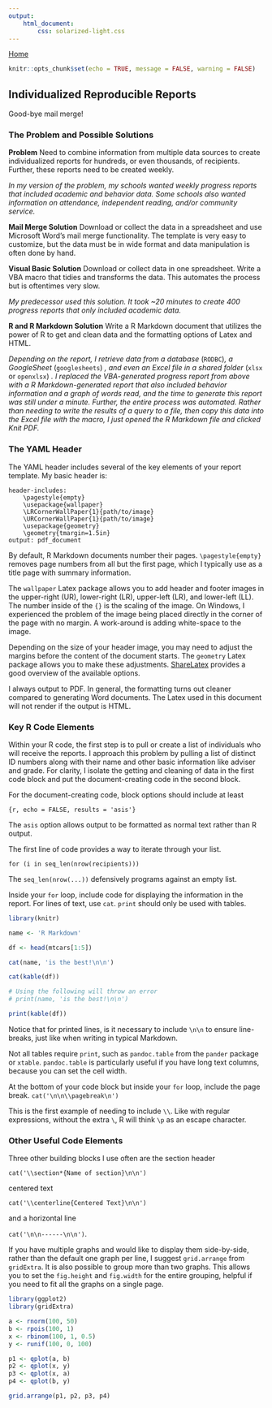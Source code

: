 ```yaml
---
output: 
    html_document:
        css: solarized-light.css
---
```

[Home](https://peterwsetter.github.io)

```r
knitr::opts_chunk$set(echo = TRUE, message = FALSE, warning = FALSE)
```
## Individualized Reproducible Reports 
Good-bye mail merge!

### The Problem and Possible Solutions

**Problem** Need to combine information from multiple data sources to create individualized reports for hundreds, or even thousands, of recipients. Further, these reports need to be created weekly.

*In my version of the problem, my schools wanted weekly progress reports that included academic and behavior data. Some schools also wanted information on attendance, independent reading, and/or community service.*

**Mail Merge Solution** Download or collect the data in a spreadsheet and use Microsoft Word's mail merge functionality. The template is very easy to customize, but the data must be in wide format and data manipulation is often done by hand.

**Visual Basic Solution** Download or collect data in one spreadsheet. Write a VBA macro that tidies and transforms the data. This automates the process but is oftentimes very slow. 

*My predecessor used this solution. It took ~20 minutes to create 400 progress reports that only included academic data.*

**R and R Markdown Solution** Write a R Markdown document that utilizes the power of R to get and clean data and the formatting options of Latex and HTML.

*Depending on the report, I retrieve data from a database* (`RODBC`)*, a GoogleSheet* (`googlesheets`) *, and even an Excel file in a shared folder* (`xlsx` or `openxlsx`) *. I replaced the VBA-generated progress report from above with a R Markdown-generated report that also included behavior information and a graph of words read, and the time to generate this report was still under a minute. Further, the entire process was automated. Rather than needing to write the results of a query to a file, then copy this data into the Excel file with the macro, I just opened the R Markdown file and clicked Knit PDF.*

### The YAML Header

The YAML header includes several of the key elements of your report template. My basic header is:

```
header-includes: 
    \pagestyle{empty} 
    \usepackage{wallpaper} 
    \LRCornerWallPaper{1}{path/to/image} 
    \URCornerWallPaper{1}{path/to/image} 
    \usepackage{geometry} 
    \geometry{tmargin=1.5in}
output: pdf_document
```

By default, R Markdown documents number their pages. `\pagestyle{empty}` removes page numbers from all but the first page, which I typically use as a title page with summary information. 

The `wallpaper` Latex package allows you to add header and footer images in the upper-right (UR), lower-right (LR), upper-left (LR), and lower-left (LL). The number inside of the `{}` is the scaling of the image. On Windows, I experienced the problem of the image being placed directly in the corner of the page with no margin. A work-around is adding white-space to the image.

Depending on the size of your header image, you may need to adjust the margins before the content of the document starts. The `geometry` Latex package allows you to make these adjustments. [ShareLatex](https://www.sharelatex.com/learn/Page_size_and_margins#Paper_size.2C_orientation_and_margins) provides a good overview of the available options.  

I always output to PDF. In general, the formatting turns out cleaner compared to generating Word documents. The Latex used in this document will not render if the output is HTML. 

### Key R Code Elements

Within your R code, the first step is to pull or create a list of individuals who will receive the reports. I approach this problem by pulling a list of distinct ID numbers along with their name and other basic information like adviser and grade. For clarity, I isolate the getting and cleaning of data in the first code block and put the document-creating code in the second block.

For the document-creating code, block options should include at least

`{r, echo = FALSE, results = 'asis'}`

The `asis` option allows output to be formatted as normal text rather than R output. 

The first line of code provides a way to iterate through your list.

`for (i in seq_len(nrow(recipients)))`

The `seq_len(nrow(...))` defensively programs against an empty list. 

Inside your `for` loop, include code for displaying the information in the report. For lines of text, use `cat`. `print` should only be used with tables.

```r
library(knitr)

name <- 'R Markdown' 

df <- head(mtcars[1:5])

cat(name, 'is the best!\n\n')

cat(kable(df))

# Using the following will throw an error
# print(name, 'is the best!\n\n')

print(kable(df))

```

Notice that for printed lines, is it necessary to include `\n\n` to ensure line-breaks, just like when writing in typical Markdown.

Not all tables require `print`, such as `pandoc.table` from the `pander` package or `xtable`. `pandoc.table` is particularly useful if you have long text columns, because you can set the cell width.

At the bottom of your code block but inside your `for` loop, include the page break. `cat('\n\n\\pagebreak\n')`

This is the first example of needing to include `\\`. Like with regular expressions, without the extra `\`, R will think `\p` as an escape character.

### Other Useful Code Elements

Three other building blocks I use often are the section header 

`cat('\\section*{Name of section}\n\n')`

centered text 

`cat('\\centerline{Centered Text}\n\n')`

and a horizontal line 

`cat('\n\n------\n\n')`.

If you have multiple graphs and would like to display them side-by-side, rather than the default one graph per line, I suggest `grid.arrange` from `gridExtra`. It is also possible to group more than two graphs. This allows you to set the `fig.height` and `fig.width` for the entire grouping, helpful if you need to fit all the graphs on a single page.

```r
library(ggplot2)
library(gridExtra)

a <- rnorm(100, 50)
b <- rpois(100, 1)
x <- rbinom(100, 1, 0.5)
y <- runif(100, 0, 100)

p1 <- qplot(a, b)
p2 <- qplot(x, y)
p3 <- qplot(x, a)
p4 <- qplot(b, y)

grid.arrange(p1, p2, p3, p4)
```